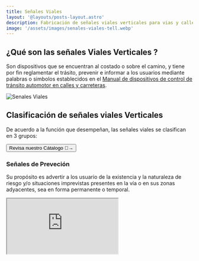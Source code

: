 ```yaml
---
title: Señales Viales 
layout: '@layouts/posts-layout.astro'
description: Fabricación de señales viales verticales para vias y calles 
image: '/assets/images/senales-viales-tell.webp'
---
```


## ¿Qué son las señales Viales Verticales ?

Son dispositivos que se encuentran al costado o sobre el camino, y tiene por fin reglamentar el trásito, prevenir e informar a los usuarios mediante palabras o simbolos establecidos en el 
<a href={mtcLink} target="_blank">Manual de dispositivos de control de tránsito automotor en calles y carreteras</a>.

![Senales Viales](/assets/images/senales-viales-tell.webp)

## Clasificación de señales viales Verticales 

De acuerdo a la función que desempeñan, las señales viales se clasifican en 3 grupos:

<Button  href='/senales/c/viales/'>Revisa nuestro Cátalogo 🚸→</Button>

### Señales de Preveción 

Su propósito es advertir a los usuario de la existencia y la naturaleza de riesgo y/o situaciones imprevistas presentes en la vía o en sus zonas adyacentes, sea en forma permanente o temporal.

<Iframe src='https://www.youtube.com/embed/7105nhSHf1g' />

### Reguladoras o Reglamentarias 

Tienen por finalidad notificar a los usuarios de las vías, las prioridad, prohibiciones, restriciones, obligaciones y autorizaciones existentes, en el uso de las vías. 

<Iframe src='https://www.youtube.com/embed/joh7EpbaWro' />


### Señales de Información 

Tienen la finalidad de guiar al usuario y proporcionarle información para que pueda llegar a sus destinos en forma mas simple y directa posible. 

Además proporciona información relativa a distancias a centros poblacos y de servicios al usuario, kilometraje  de rutas, nombres de calles , lugares de interés turístico y otros.


<Iframe src='https://www.youtube.com/embed/iXSFBiuKdZo' />

> Estás señales son de cáracter permanente, sin embargo también se puede utilizar en situaciones temporales

## ¿Cómo se fabrican ?

Para realizar señales viales en Perú existen 3 aspectos que hay que decidir para su construcción:
- **[SOPORTE](/posts/soportes-senales-verticales)**
- **[LÁMINA](/posts/laminas-senales-verticales)**
- **IMPRESIÓN** 

<Iframe src='https://www.youtube.com/embed/B7sHEFbCpa4' />

<Iframe src='https://www.youtube.com/embed/j7t5X_8YFsk' />

## ¿Cómo se Instalan las señales Viales? 

Puede instalar las señales viales verticales según el plano respectivo con: 

### Postes Metálicos

![Postes Metalicos galvanizados](/assets/images/postes-galvanizados.webp)

Es un tubos negro  o perfiles de fierro negro y/o galvanizado. 
Recomendamos trabajar con pintura anticorrosiva y capas de esmalte, ya que alargar su tiempo de vida de estos soportes. 

### Estructura Metálica (Pórtico)

![Pórticos Metálicos](/assets/images/porticos.webp)

Es una  estructuras metálicas a medida para señales de gran tamaño considerable. 

### Poste de concreto 

En el caso de los postes de concreto el acabado y pintura serán de acuerdo a lo indicado en los planos 
El pintado se debe realizar de acuerdo a lo establecido en el Manual de Especificaciones Técnicas de Calidad para Pinturas de Tráfico.

### Postes de madera  

Son soporte para uso temporal hecho de listones madera y pintura esmalte.



